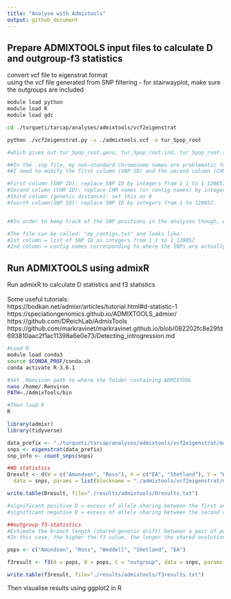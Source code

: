 ```yaml
---
title: "Analyse with Admixtools"
output: github_document
---
```


## Prepare ADMIXTOOLS input files to calculate D and outgroup-f3 statistics

convert vcf file to eigenstrat format  
using the vcf file generated from SNP filtering - for stairwayplot, make sure the outgroups are included
```bash
module load python
module load R 
module load gdc

cd ./turqueti/tarcap/analyses/admixtools/vcf2eigenstrat

python ./vcf2eigenstrat.py -v ./admixtools.vcf -o tur_5pop_root

#which gives out tur_5pop_root.geno, tur_5pop_root.ind, tur_5pop_root.snp files 

##In the .snp file, my non-standard chromosome names are problematic for running ADMIXTOOLS
##I need to modify the first column (SNP ID) and the second column (CHR ID) of that file as follows:

#First column (SNP ID): replace SNP ID by integers from 1_1 to 1_120857 (=my total number of SNPs). 1_ = chrom 1
#Second column (CHR ID): replace CHR names (or contig names) by integer of 1. Arbitrary name all my contigs as chrom 1 
#third column (genetic distance): set this as 0 
#fourth column(SNP ID): replace SNP ID by integers from 1 to 120857.


##In order to keep track of the SNP positions in the analyses though, which is necessary for the jackknife process of defining blocks, I need to make another file defining the blocks (= which SNP belongs to which CHR). This info will be important to allow calculation of Z_score (statistical significance)

#The file can be called: "my_contigs.txt" and looks like:
#1st column = list of SNP ID as integers from 1_1 to 1_120857
#2nd column = contig names corresponding to where the SNPs are actually located, but these names cannot be like the original complicated "CLocus-81 to CLocus-197238". Instead they need to be integers. In this case, it will be 1 to 5725.
```

## Run ADMIXTOOLS using admixR

Run admixR to calculate D statistics and f3 statistics  
<br>
Some useful tutorials:  
https://bodkan.net/admixr/articles/tutorial.html#d-statistic-1  
https://speciationgenomics.github.io/ADMIXTOOLS_admixr/  
https://github.com/DReichLab/AdmixTools  
https://github.com/markravinet/markravinet.github.io/blob/082202fc8e29fd693810aac2f1ac11398a6e0e73/Detecting_introgression.md

```bash
#Load R
module load conda3
source $CONDA_PROF/conda.sh
conda activate R-3.6.1

#Set .Renviron path to where the folder containing ADMIXTOOL
nano /home/.Renviron
PATH=./AdmixTools/bin

#Then load R
R
```

```r
library(admixr)
library(tidyverse)

data_prefix <- "./turqueti/tarcap/analyses/admixtools/vcf2eigenstrat/manually_edited/tur_5popseaway_root"
snps <- eigenstrat(data_prefix)
snp_info <- count_snps(snps)

##D statistics 
Dresult <- d(W = c("Amundsen", "Ross"), X = c("EA", "Shetland"), Y = "Weddell", Z = "outgroup",
  data = snps, params = list(blockname = "./admixtools/vcf2eigenstrat/my_contigs.txt"))

write.table(Dresult, file="./results/admixtools/Dresults.txt")

#significant positive D = excess of allele sharing between the first and the third population 
#significant negative D = excess of allele sharing between the second and the third population

##outgroup-f3-statistics 
#Estimate the branch length (shared genetic drift) between a pair of populations A and B with respect to a common outgroup C. 
#In this case, the higher the f3 value, the longer the shared evolutionary time between A and B.

pops <- c("Amundsen", "Ross", "Weddell", "Shetland", "EA")

f3result <- f3(A = pops, B = pops, C = "outgroup", data = snps, params = list(blockname = "./admixtools/vcf2eigenstrat/my_contigs.txt"))

write.table(f3result, file="./results/admixtools/f3results.txt")
```

Then visualise results using ggplot2 in R